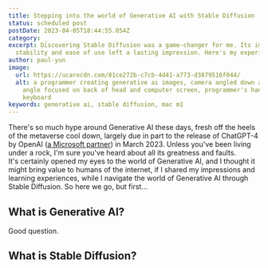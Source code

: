 ```yaml
---
title: Stepping into the world of Generative AI with Stable Diffusion
status: scheduled post
postDate: 2023-04-05T18:44:55.054Z
category: _
excerpt: Discovering Stable Diffusion was a game-changer for me. Its impressive
  stability and ease of use left a lasting impression. Here's my experience.
author: paul-yun
image:
  url: https://ucarecdn.com/81ce272b-c7cb-4d41-a773-d3879516f044/
  alt: a programmer creating generative ai images, camera angled down at 30 degree
    angle focused on back of head and computer screen, programmer's hands on
    keyboard
keywords: generative ai, stable diffusion, mac m1
---
```


There's so much hype around Generative AI these days, fresh off the heels of the metaverse cool down, largely due in part to the release of ChatGPT-4 by OpenAI ([a Microsoft partner](https://openai.com/blog/openai-and-microsoft-extend-partnership)) in March 2023. Unless you've been living under a rock, I'm sure you've heard about all its greatness and faults.
<br />
It's certainly opened my eyes to the world of Generative AI, and I thought it might bring value to humans of the internet, if I shared my impressions and learning experiences, while I navigate the world of Generative AI through Stable Diffusion. So here we go, but first...

## What is Generative AI?

Good question.

## What is Stable Diffusion?

